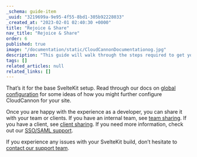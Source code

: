 ```yaml
---
_schema: guide-item
_uuid: "3219699a-9e95-4f55-8bd1-305b92228033"
_created_at: "2023-02-01 02:40:30 +0000"
title: "Rejoice & Share"
nav_title: "Rejoice & Share"
order: 6
published: true
image: "/documentation/static/CloudCannonDocumentationog.jpg"
description: "This guide will walk through the steps required to get your SvelteKit site built, editable and live on CloudCannon."
tags: []
related_articles: null
related_links: []
---
```


That’s it for the base SvelteKit setup.
Read through our docs on [global configuration](/documentation/articles/setting-global-configuration/) for some ideas of how you might further configure CloudCannon for your site.

Once you are happy with the experience as a developer, you can share it with your team or clients.
If you have an internal team, see [team sharing](/documentation/articles/managing-your-team-members/).
If you have a client, see [client sharing](/documentation/articles/giving-clients-access-to-update-a-site/).
If you need more information, check out our [SSO/SAML support](/documentation/articles/using-sso-to-create-team-accounts/).

If you experience any issues with your SvelteKit build, don’t hesitate to [contact our support team](/support/).
